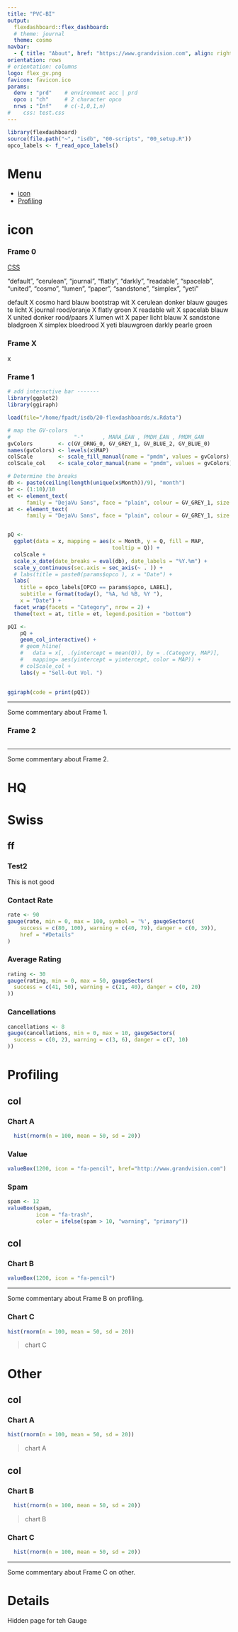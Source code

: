 ```yaml
---
title: "PVC-BI"
output: 
  flexdashboard::flex_dashboard:
  # theme: journal
  theme: cosmo
navbar:
  - { title: "About", href: "https://www.grandvision.com", align: right }    
orientation: rows
# orientation: columns
logo: flex_gv.png
favicon: favicon.ico    
params:
  denv : "prd"    # environment acc | prd
  opco : "ch"     # 2 character opco
  nrws : "Inf"    # c(-1,0,1,n)
#    css: test.css    
---
```

  
```r
library(flexdashboard)
source(file.path("~", "isdb", "00-scripts", "00_setup.R"))
opco_labels <- f_read_opco_labels()
```

# Menu {.sidebar}

- [icon](#icon)
- [Profiling](http://www.kpn.com)
  
# icon {data-icon="far fa-building" .storyboard}
  
### Frame 0
  
[CSS](C:\Users\Floris\Documents\R\win-library\3.6\flexdashboard\rmarkdown\templates\flex_dashboard\resources)
  
"default", "cerulean", "journal", "flatly", "darkly", "readable", "spacelab", "united", "cosmo", "lumen", "paper", "sandstone", "simplex", "yeti"
  
  default
  X cosmo     hard blauw
  bootstrap   wit
  X cerulean  donker blauw  gauges te licht
  X journal   rood/oranje
  X flatly    groen
  X readable  wit
  X spacelab  blauw
  X united    donker rood/paars
  X lumen     wit
  X paper     licht blauw
  X sandstone bladgroen
  X simplex   bloedrood
  X yeti      blauwgroen
  darkly      pearle groen
  
### Frame X
  
  x
  
### Frame 1
  
```r
# add interactive bar -------
library(ggplot2)
library(ggiraph)

load(file="/home/fpadt/isdb/20-flexdashboards/x.Rdata")

# map the GV-colors 
#                    "-"      , MARA_EAN , PMDM_EAN , PMDM_GAN
gvColors        <- c(GV_ORNG_0, GV_GREY_1, GV_BLUE_2, GV_BLUE_0)
names(gvColors) <- levels(x$MAP)
colScale        <- scale_fill_manual(name = "pmdm", values = gvColors)
colScale_col    <- scale_color_manual(name = "pmdm", values = gvColors)

# Determine the breaks
db <- paste(ceiling(length(unique(x$Month))/9), "month")
br <- (1:10)/10
et <- element_text(
      family = "DejaVu Sans", face = "plain", colour = GV_GREY_1, size = 15)
at <- element_text(
      family = "DejaVu Sans", face = "plain", colour = GV_GREY_1, size = 12)


pQ <- 
  ggplot(data = x, mapping = aes(x = Month, y = Q, fill = MAP,
                                 tooltip = Q)) +
  colScale + 
  scale_x_date(date_breaks = eval(db), date_labels = "%Y.%m") +
  scale_y_continuous(sec.axis = sec_axis(~ . )) +
  # labs(title = paste0(params$opco ), x = "Date") +
  labs(
    title = opco_labels[OPCO == params$opco, LABEL], 
    subtitle = format(today(), "%A, %d %B, %Y "),
    x = "Date") +  
  facet_wrap(facets = "Category", nrow = 2) +
  theme(text = at, title = et, legend.position = "bottom")

pQI <- 
    pQ + 
    geom_col_interactive() +
    # geom_hline(
    #   data = x[, .(yintercept = mean(Q)), by = .(Category, MAP)], 
    #   mapping= aes(yintercept = yintercept, color = MAP)) +
    # colScale_col +
    labs(y = "Sell-Out Vol. ")
   

ggiraph(code = print(pQI))


```
  
*** 
    
Some commentary about Frame 1.
  
### Frame 2 {data-commentary-width=400}
  
```r
```
  
*** 
    
Some commentary about Frame 2.
  
# HQ {data-navmenu="Opco" data-icon="fa-pencil" data-orientation=rows}

# Swiss {data-navmenu="Opco" data-orientation=rows}

## ff

### Test2
This is not good
  
### Contact Rate

```r
rate <- 90
gauge(rate, min = 0, max = 100, symbol = '%', gaugeSectors(
    success = c(80, 100), warning = c(40, 79), danger = c(0, 39)),
    href = "#Details"
)
```
  
### Average Rating 
  
```r
rating <- 30
gauge(rating, min = 0, max = 50, gaugeSectors(
  success = c(41, 50), warning = c(21, 40), danger = c(0, 20)
))
```
  
### Cancellations
  
```r
cancellations <- 8
gauge(cancellations, min = 0, max = 10, gaugeSectors(
  success = c(0, 2), warning = c(3, 6), danger = c(7, 10)
))
```
  
# Profiling {data-navmenu="Data"}
  
## col {data-height=400}
  
### Chart A
  
```r
  hist(rnorm(n = 100, mean = 50, sd = 20))
```
  
### Value
```r
valueBox(1200, icon = "fa-pencil", href="http://www.grandvision.com")
```
  
### Spam
```r
spam <- 12
valueBox(spam, 
         icon = "fa-trash",
         color = ifelse(spam > 10, "warning", "primary"))
```
  
  
## col {.tabset .tabset-fade data-height=600}
  
### Chart B
  
```r
valueBox(1200, icon = "fa-pencil")
```
  
*** 
    
  Some commentary about Frame B on profiling.
  
### Chart C
  
```r
hist(rnorm(n = 100, mean = 50, sd = 20))
```
  
  > chart C
  
  
  
# Other {data-navmenu="Data" data-icon="fas fa-store" }
  
## col
  
### Chart A
  
```r
hist(rnorm(n = 100, mean = 50, sd = 20))
```
  
> chart A
  
## col {.tabset .tabset-fade}
  
### Chart B
  
```r
  hist(rnorm(n = 100, mean = 50, sd = 20))
```
  
> chart B
  
### Chart C
  
```r
  hist(rnorm(n = 100, mean = 50, sd = 20))
```
  
*** 
    
  Some commentary about Frame C on other.
  
# Details {.hidden}
  
  Hidden page for teh Gauge
  
  
  